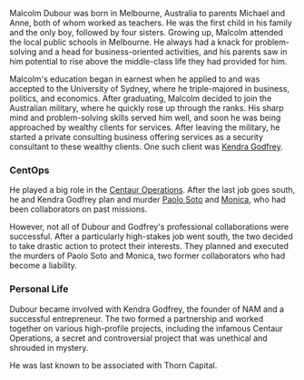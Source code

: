 Malcolm Dubour was born in Melbourne, Australia to parents Michael and Anne, both of whom worked as teachers. He was the first child in his family and the only boy, followed by four sisters. Growing up, Malcolm attended the local public schools in Melbourne. He always had a knack for problem-solving and a head for business-oriented activities, and his parents saw in him potential to rise above the middle-class life they had provided for him.

Malcolm's education began in earnest when he applied to and was accepted to the University of Sydney, where he triple-majored in business, politics, and economics. After graduating, Malcolm decided to join the Australian military, where he quickly rose up through the ranks. His sharp mind and problem-solving skills served him well, and soon he was being approached by wealthy clients for services. After leaving the military, he started a private consulting business offering services as a security consultant to these wealthy clients. One such client was [Kendra Godfrey](kendra-godfrey).

### CentOps

He played a big role in the [Centaur Operations](centaur-operations). After the last job goes south, he and Kendra Godfrey plan and murder [Paolo Soto](paolo-soto) and [Monica](monica), who had been collaborators on past missions.

However, not all of Dubour and Godfrey's professional collaborations were successful. After a particularly high-stakes job went south, the two decided to take drastic action to protect their interests. They planned and executed the murders of Paolo Soto and Monica, two former collaborators who had become a liability.

### Personal Life

Dubour became involved with Kendra Godfrey, the founder of NAM and a successful entrepreneur. The two formed a partnership and worked together on various high-profile projects, including the infamous Centaur Operations, a secret and controversial project that was unethical and shrouded in mystery.

He was last known to be associated with Thorn Capital.

